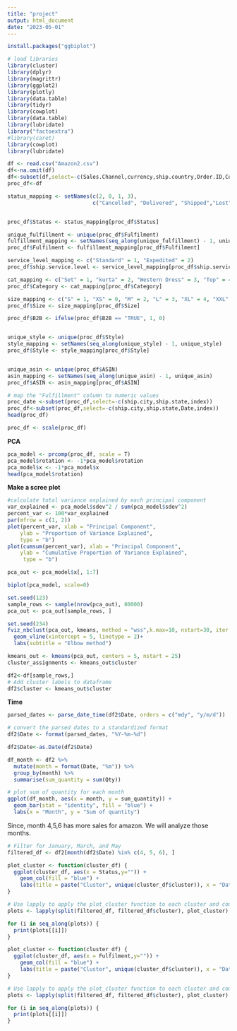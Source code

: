 ---
title: "project"
output: html_document
date: "2023-05-01"
---
```{r}
install.packages("ggbiplot")
```

```{r}
# load libraries
library(cluster)
library(dplyr)
library(magrittr)
library(ggplot2)
library(plotly)
library(data.table)
library(tidyr)
library(cowplot)
library(data.table)
library(lubridate)
library("factoextra")
#library(caret)
library(cowplot)
library(lubridate)
```


```{r}
df <- read.csv("Amazon2.csv")
df<-na.omit(df)
df<-subset(df,select=-c(Sales.Channel,currency,ship.country,Order.ID,Courier.Status,promotion.ids,SKU))
proc_df<-df

```


```{r}



status_mapping <- setNames(c(2, 0, 1, 3), 
                           c("Cancelled", "Delivered", "Shipped","Lost"))


proc_df$Status <- status_mapping[proc_df$Status]

unique_fulfillment <- unique(proc_df$Fulfilment)
fulfillment_mapping <- setNames(seq_along(unique_fulfillment) - 1, unique_fulfillment)
proc_df$Fulfilment <- fulfillment_mapping[proc_df$Fulfilment]

service_level_mapping <- c("Standard" = 1, "Expedited" = 2)
proc_df$ship.service.level <- service_level_mapping[proc_df$ship.service.level]

cat_mapping <- c("Set" = 1, "kurta" = 2, "Western Dress" = 3, "Top" = 4, "Ethnic Dress" = 5, "Bottom" = 6, "Saree" = 7, "Blouse" = 8, "Dupatta" = 9)
proc_df$Category <- cat_mapping[proc_df$Category]

size_mapping <- c("S" = 1, "XS" = 0, "M" = 2, "L" = 3, "XL" = 4, "XXL" = 5, "3XL" = 6, "4XL" = 7, "5XL" = 8, "6XL" = 9, "Free" = 10)
proc_df$Size <- size_mapping[proc_df$Size]

proc_df$B2B <- ifelse(proc_df$B2B == "TRUE", 1, 0)


unique_style <- unique(proc_df$Style)
style_mapping <- setNames(seq_along(unique_style) - 1, unique_style)
proc_df$Style <- style_mapping[proc_df$Style]


unique_asin <- unique(proc_df$ASIN)
asin_mapping <- setNames(seq_along(unique_asin) - 1, unique_asin)
proc_df$ASIN <- asin_mapping[proc_df$ASIN]

# map the "Fulfillment" column to numeric values
proc_date <-subset(proc_df,select=-c(ship.city,ship.state,index))
proc_df<-subset(proc_df,select=-c(ship.city,ship.state,Date,index))
head(proc_df)
```

```{r}
proc_df <- scale(proc_df)
```
**PCA**
```{r}
pca_model <- prcomp(proc_df, scale = T)
pca_model$rotation <- -1*pca_model$rotation
pca_model$x <- -1*pca_model$x
head(pca_model$rotation)
```

**Make a scree plot**
```{r}
#calculate total variance explained by each principal component
var_explained <- pca_model$sdev^2 / sum(pca_model$sdev^2)
percent_var <- 100*var_explained
par(mfrow = c(1, 2))
plot(percent_var, xlab = "Principal Component",
    ylab = "Proportion of Variance Explained",
    type = "b")
plot(cumsum(percent_var), xlab = "Principal Component",
    ylab = "Cumulative Proportion of Variance Explained",
     type = "b")

```

```{r}
pca_out <- pca_model$x[, 1:7]
```


```{r}
biplot(pca_model, scale=0)
```



```{r}
set.seed(123)
sample_rows <- sample(nrow(pca_out), 80000)
pca_out <- pca_out[sample_rows, ]
```


```{r}
set.seed(234)
fviz_nbclust(pca_out, kmeans, method = "wss",k.max=10, nstart=30, iter.max=30) +
  geom_vline(xintercept = 5, linetype = 2)+
  labs(subtitle = "Elbow method")
```

```{r}

kmeans_out <- kmeans(pca_out, centers = 5, nstart = 25)
cluster_assignments <- kmeans_out$cluster
```

```{r}

df2<-df[sample_rows,]
# Add cluster labels to dataframe
df2$cluster <- kmeans_out$cluster

```

**Time**
```{r}
parsed_dates <- parse_date_time(df2$Date, orders = c("mdy", "y/m/d"))

# convert the parsed dates to a standardized format
df2$Date <- format(parsed_dates, "%Y-%m-%d")

df2$Date<-as.Date(df2$Date)
```


```{r}
df_month <- df2 %>% 
  mutate(month = format(Date, "%m")) %>% 
  group_by(month) %>% 
  summarise(sum_quantity = sum(Qty))

# plot sum of quantity for each month
ggplot(df_month, aes(x = month, y = sum_quantity)) +
  geom_bar(stat = "identity", fill = "blue") +
  labs(x = "Month", y = "Sum of quantity")
```
Since, month 4,5,6 has more sales for amazon. We will analyze those months.
```{r}
# Filter for January, March, and May
filtered_df <- df2[month(df2$Date) %in% c(4, 5, 6), ]
```



```{r}
plot_cluster <- function(cluster_df) {
  ggplot(cluster_df, aes(x = Status,y="")) +
    geom_col(fill = "blue") +
    labs(title = paste("Cluster", unique(cluster_df$cluster)), x = "Date", y = "Quantity")
}

# Use lapply to apply the plot_cluster function to each cluster and combine the results into a list
plots <- lapply(split(filtered_df, filtered_df$cluster), plot_cluster)

for (i in seq_along(plots)) {
  print(plots[[i]])
}
```

```{r}
plot_cluster <- function(cluster_df) {
  ggplot(cluster_df, aes(x = Fulfilment,y="")) +
    geom_col(fill = "blue") +
    labs(title = paste("Cluster", unique(cluster_df$cluster)), x = "Date", y = "Quantity")
}

# Use lapply to apply the plot_cluster function to each cluster and combine the results into a list
plots <- lapply(split(filtered_df, filtered_df$cluster), plot_cluster)

for (i in seq_along(plots)) {
  print(plots[[i]])
}
```




